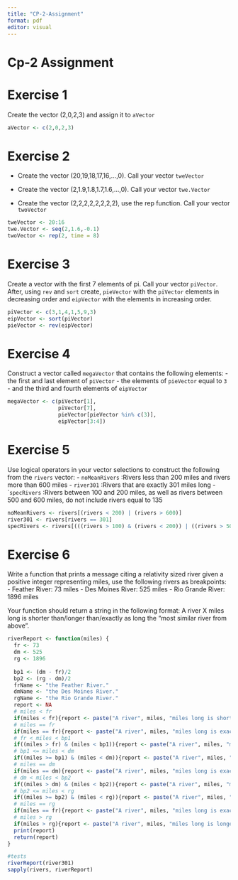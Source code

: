 ```yaml
---
title: "CP-2-Assignment"
format: pdf
editor: visual
---
```


# Cp-2 Assignment

# Exercise 1

Create the vector (2,0,2,3) and assign it to `aVector`

```r
aVector <- c(2,0,2,3)
```

# Exercise 2

-   Create the vector (20,19,18,17,16,...,0). Call your vector `tweVector`

-   Create the vector (2,1.9,1.8,1.7,1.6,...,0). Call your vector `twe.Vector`

-   Create the vector (2,2,2,2,2,2,2,2), use the rep function. Call your vector `twoVector`

```r
tweVector <- 20:16
twe.Vector <- seq(2,1.6,-0.1)
twoVector <- rep(2, time = 8)
```

# Exercise 3

Create a vector with the first 7 elements of pi. Call your vector `piVector`. After, using `rev` and `sort` create, `pieVector` with the `piVector` elements in decreasing order and `eipVector` with the elements in increasing order.

```r
piVector <- c(3,1,4,1,5,9,3)
eipVector <- sort(piVector)
pieVector <- rev(eipVector)
```

# Exercise 4

Construct a vector called `megaVector` that contains the following elements: - the first and last element of `piVector` - the elements of `pieVector` equal to `3` - and the third and fourth elements of `eipVector`

```r
megaVector <- c(piVector[1],
                piVector[7],
                pieVector[pieVector %in% c(3)],
                eipVector[3:4])
```

# Exercise 5

Use logical operators in your vector selections to construct the following from the `rivers` vector: - `noMeanRivers` :Rivers less than 200 miles and rivers more than 600 miles - `river301` :Rivers that are exactly 301 miles long - \``specRivers` :Rivers between 100 and 200 miles, as well as rivers between 500 and 600 miles, do not include rivers equal to 135

```r
noMeanRivers <- rivers[(rivers < 200) | (rivers > 600)]
river301 <- rivers[rivers == 301]
specRivers <- rivers[(((rivers > 100) & (rivers < 200)) | ((rivers > 500) & (rivers < 600))) & (rivers != 135)]
```

# Exercise 6

Write a function that prints a message citing a relativity sized river given a positive integer representing miles, use the following rivers as breakpoints: - Feather River: 73 miles - Des Moines River: 525 miles - Rio Grande River: 1896 miles

Your function should return a string in the following format: A river X miles long is shorter than/longer than/exactly as long the "most similar river from above".

```r
riverReport <- function(miles) {
  fr <- 73
  dm <- 525
  rg <- 1896
  
  bp1 <- (dm - fr)/2
  bp2 <- (rg - dm)/2
  frName <- "the Feather River."
  dmName <- "the Des Moines River."
  rgName <- "the Rio Grande River."
  report <- NA
  # miles < fr
  if(miles < fr){report <- paste("A river", miles, "miles long is shorter than", frName)}
  # miles == fr
  if(miles == fr){report <- paste("A river", miles, "miles long is exactly as long as", frName)}
  # fr < miles < bp1
  if((miles > fr) & (miles < bp1)){report <- paste("A river", miles, "miles long is longer than", frName)}
  # bp1 <= miles < dm
  if((miles >= bp1) & (miles < dm)){report <- paste("A river", miles, "miles long is shorter than", dmName)}
  # miles == dm
  if(miles == dm){report <- paste("A river", miles, "miles long is exactly as long as", dmName)}
  # dm < miles < bp2
  if((miles > dm) & (miles < bp2)){report <- paste("A river", miles, "miles long is longer than", dmName)}
  # bp2 <= miles < rg
  if((miles >= bp2) & (miles < rg)){report <- paste("A river", miles, "miles long is shorter than", rgName)}
  # miles == rg
  if(miles == fr){report <- paste("A river", miles, "miles long is exactly as long as", rgName)}
  # miles > rg
  if(miles > rg){report <- paste("A river", miles, "miles long is longer than", rgName)}
  print(report)
  return(report)
}
```

```r
#tests
riverReport(river301)
sapply(rivers, riverReport)
```
